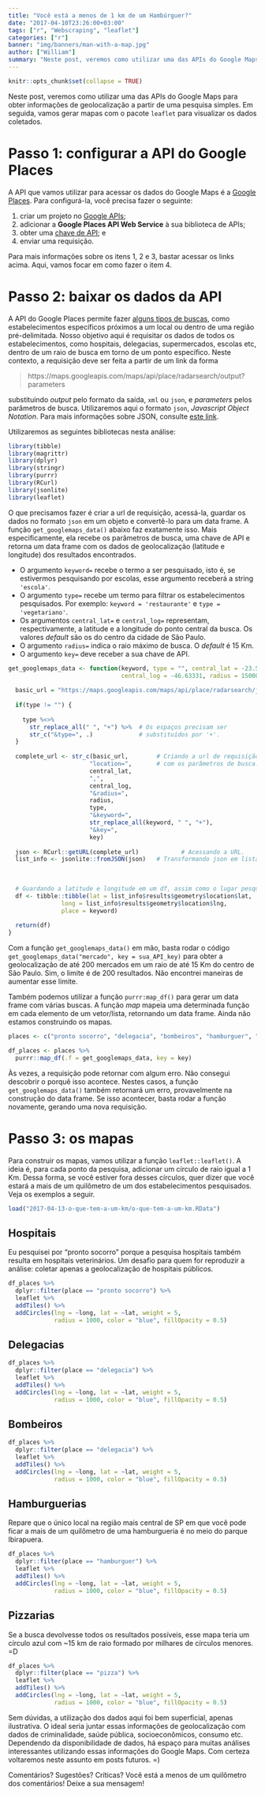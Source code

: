 ```yaml
---
title: "Você está a menos de 1 km de um Hambúrguer?"
date: "2017-04-10T23:26:00+03:00"
tags: ["r", "Webscraping", "leaflet"]
categories: ["r"]
banner: "img/banners/man-with-a-map.jpg"
author: ["William"]
summary: "Neste post, veremos como utilizar uma das APIs do Google Maps para obter informações de geolocalização a partir de uma pesquisa simples. Em seguida, vamos utilizar o pacote `leaflet` para criar mapas com os dados coletados e descobrir se estamos a menos de 1 km de hospitais, delagacias, corpos de bombeiros e, o mais importante, de uma hamburgueria."
---
```


```r
knitr::opts_chunk$set(collapse = TRUE)
```

Neste post, veremos como utilizar uma das APIs do Google Maps para obter informações de geolocalização a partir de uma pesquisa simples. Em seguida, vamos gerar mapas com o pacote `leaflet` para visualizar os dados coletados.

# Passo 1: configurar a API do Google Places

A API que vamos utilizar para acessar os dados do Google Maps é a [Google Places](https://developers.google.com/places/web-service/?hl=pt-br). Para configurá-la, você precisa fazer o seguinte:

1. criar um projeto no [Google APIs](https://console.developers.google.com/iam-admin/projects);
2. adicionar a **Google Places API Web Service** à sua biblioteca de APIs;
3. obter uma [chave de API](https://support.google.com/googleapi/answer/6158862); e
4. enviar uma requisição.

Para mais informações sobre os itens 1, 2 e 3, bastar acessar os links acima. Aqui, vamos focar em como fazer o item 4.

# Passo 2: baixar os dados da API

A API do Google Places permite fazer [alguns tipos de buscas](https://developers.google.com/places/web-service/search), como estabelecimentos específicos próximos a um local ou dentro de uma região pré-delimitada. Nosso objetivo aqui é requisitar os dados de todos os estabelecimentos, como hospitais, delegacias, supermercados, escolas etc, dentro de um raio de busca em torno de um ponto específico. Neste contexto, a requisição deve ser feita a partir de um link da forma

> https://maps.googleapis.com/maps/api/place/radarsearch/output?parameters

substituindo *output* pelo formato da saída, `xml` ou `json`, e *parameters* pelos parâmetros de busca. Utilizaremos aqui o formato `json`, *Javascript Object Notation*. Para mais informações sobre JSON, consulte [este link](http://www.devmedia.com.br/introducao-ao-formato-json/25275).

Utilizaremos as seguintes bibliotecas nesta análise:

```r
library(tibble)
library(magrittr)
library(dplyr)
library(stringr)
library(purrr)
library(RCurl)
library(jsonlite)
library(leaflet)
```


O que precisamos fazer é criar a url de requisição, acessá-la, guardar os dados no formato `json` em um objeto e convertê-lo para um data frame. A função `get_googlemaps_data()` abaixo faz exatamente isso. Mais especificamente, ela recebe os parâmetros de busca, uma chave de API e retorna um data frame com os dados de geolocalização (latitude e longitude) dos resultados encontrados.

- O argumento `keyword=` recebe o termo a ser pesquisado, isto é, se estivermos pesquisando por escolas, esse argumento receberá a string `'escola'`.
- O argumento `type=` recebe um termo para filtrar os estabelecimentos pesquisados. Por exemplo: `keyword = 'restaurante'` e `type = 'vegetariano'`.
- Os argumentos `central_lat=` e `central_log=` representam, respectivamente, a latitude e a longitude do ponto central da busca. Os valores *default* são os do centro da cidade de São Paulo.
- O argumento `radius=` indica o raio máximo de busca. O *default* é 15 Km.
- O argumento `key=` deve receber a sua chave de API.


```r
get_googlemaps_data <- function(keyword, type = "", central_lat = -23.55052, 
                                central_log = -46.63331, radius = 15000, key) {
  
  basic_url = "https://maps.googleapis.com/maps/api/place/radarsearch/json?"
  
  if(type != "") {
    
    type %<>%
      str_replace_all(" ", "+") %>%  # Os espaços precisam ser 
      str_c("&type=", .)             # substituídos por '+'.
  }
  
  complete_url <- str_c(basic_url,        # Criando a url de requisição
                       "location=",       # com os parâmetros de busca.
                       central_lat,
                       ",",
                       central_log,
                       "&radius=",
                       radius,
                       type,
                       "&keyword=",
                       str_replace_all(keyword, " ", "+"),
                       "&key=",
                       key)
  
  json <- RCurl::getURL(complete_url)            # Acessando a URL.
  list_info <- jsonlite::fromJSON(json)   # Transformando json em lista.
  
  
  
  # Guardando a latitude e longitude em um df, assim como o lugar pesquisado.
  df <- tibble::tibble(lat = list_info$results$geometry$location$lat,
               long = list_info$results$geometry$location$lng,
               place = keyword)
   
  return(df)
}

```

Com a função `get_googlemaps_data()` em mão, basta rodar o código `get_googlemaps_data("mercado", key = sua_API_key)` para obter a geolocalização de até 200 mercados em um raio de até 15 Km do centro de São Paulo. Sim, o limite é de 200 resultados. Não encontrei maneiras de aumentar esse limite.

Também podemos utilizar a função `purrr:map_df()` para gerar um data frame com várias buscas. A função *map* mapeia uma determinada função em cada elemento de um vetor/lista, retornando um data frame. Ainda não estamos construindo os mapas.

```r
places <- c("pronto socorro", "delegacia", "bombeiros", "hamburguer", "pizza")

df_places <- places %>% 
  purrr::map_df(.f = get_googlemaps_data, key = key)
```

Às vezes, a requisição pode retornar com algum erro. Não consegui descobrir o porquê isso acontece. Nestes casos, a função `get_googlemaps_data()` também retornará um erro, provavelmente na construção do data frame. Se isso acontecer, basta rodar a função novamente, gerando uma nova requisição.

# Passo 3: os mapas

Para construir os mapas, vamos utilizar a função `leaflet::leaflet()`. A ideia é, para cada ponto da pesquisa, adicionar um círculo de raio igual a 1 Km. Dessa forma, se você estiver fora desses círculos, quer dizer que você estará a mais de um quilômetro de um dos estabelecimentos pesquisados. Veja os exemplos a seguir.

```r
load("2017-04-13-o-que-tem-a-um-km/o-que-tem-a-um-km.RData")
```


## Hospitais

Eu pesquisei por "pronto socorro" porque a pesquisa hospitais também resulta em hospitais veterinários. Um desafio para quem for reproduzir a análise: coletar apenas a geolocalização de hospitais públicos.

```r
df_places %>% 
  dplyr::filter(place == "pronto socorro") %>% 
  leaflet %>% 
  addTiles() %>%
  addCircles(lng = ~long, lat = ~lat, weight = 5,
             radius = 1000, color = "blue", fillOpacity = 0.5)
```


## Delegacias

```r
df_places %>% 
  dplyr::filter(place == "delegacia") %>% 
  leaflet %>% 
  addTiles() %>%
  addCircles(lng = ~long, lat = ~lat, weight = 5,
             radius = 1000, color = "blue", fillOpacity = 0.5)
```

## Bombeiros

```r
df_places %>% 
  dplyr::filter(place == "delegacia") %>% 
  leaflet %>% 
  addTiles() %>%
  addCircles(lng = ~long, lat = ~lat, weight = 5,
             radius = 1000, color = "blue", fillOpacity = 0.5)
```

## Hamburguerias

Repare que o único local na região mais central de SP em que você pode ficar a mais de um quilômetro de uma hamburgueria é no meio do parque Ibirapuera.

```r
df_places %>% 
  dplyr::filter(place == "hamburguer") %>% 
  leaflet %>% 
  addTiles() %>%
  addCircles(lng = ~long, lat = ~lat, weight = 5,
             radius = 1000, color = "blue", fillOpacity = 0.5)
```

## Pizzarias

Se a busca devolvesse todos os resultados possíveis, esse mapa teria um círculo azul com ~15 km de raio formado por milhares de círculos menores. =D

```r
df_places %>% 
  dplyr::filter(place == "pizza") %>% 
  leaflet %>% 
  addTiles() %>%
  addCircles(lng = ~long, lat = ~lat, weight = 5,
             radius = 1000, color = "blue", fillOpacity = 0.5)
```


Sem dúvidas, a utilização dos dados aqui foi bem superficial, apenas ilustrativa. O ideal seria juntar essas informações de geolocalização com dados de criminalidade, saúde pública, socioeconômicos, consumo etc. Dependendo da disponibilidade de dados, há espaço para muitas análises interessantes utilizando essas informações do Google Maps. Com certeza voltaremos neste assunto em posts futuros. =)

Comentários? Sugestões? Críticas? Você está a menos de um quilômetro dos comentários! Deixe a sua mensagem! 